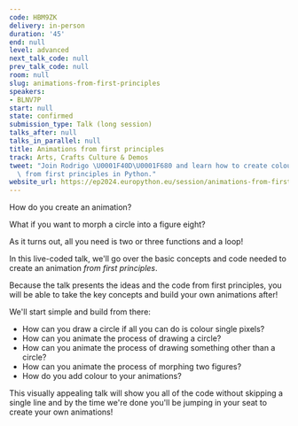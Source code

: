 ```yaml
---
code: HBM9ZK
delivery: in-person
duration: '45'
end: null
level: advanced
next_talk_code: null
prev_talk_code: null
room: null
slug: animations-from-first-principles
speakers:
- BLNV7P
start: null
state: confirmed
submission_type: Talk (long session)
talks_after: null
talks_in_parallel: null
title: Animations from first principles
track: Arts, Crafts Culture & Demos
tweet: "Join Rodrigo \U0001F40D\U0001F680 and learn how to create colourful animations\
  \ from first principles in Python."
website_url: https://ep2024.europython.eu/session/animations-from-first-principles
---
```


How do you create an animation?

What if you want to morph a circle into a figure eight?

As it turns out, all you need is two or three functions and a loop!

In this live-coded talk, we'll go over the basic concepts and code needed to create an animation _from first principles_.

Because the talk presents the ideas and the code from first principles, you will be able to take the key concepts and build your own animations after!

We'll start simple and build from there:

 - How can you draw a circle if all you can do is colour single pixels?
 - How can you animate the process of drawing a circle?
 - How can you animate the process of drawing something other than a circle?
 - How can you animate the process of morphing two figures?
 - How do you add colour to your animations?

This visually appealing talk will show you all of the code without skipping a single line and by the time we're done you'll be jumping in your seat to create your own animations!
